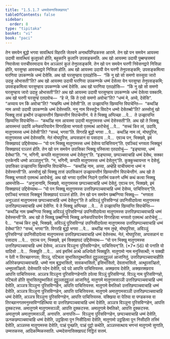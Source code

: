 ```yaml
---
title: "1.5.1.7 धम्मदेसनासिक्खापद"
tableOfContents: false
sidebar:
  order: 8
type: "tipitaka"
basket: "vi"
book: "paci"
---
```



<DynamicBreadcrumb />

<Division number="60" book="paci">

<Paragraph number="197" book="paci">
तेन समयेन बुद्धो भगवा सावत्थियं विहरति जेतवने अनाथपिण्डिकस्स आरामे. तेन खो पन समयेन आयस्मा उदायी सावत्थियं कुलूपको होति, बहुकानि कुलानि उपसङ्कमति. अथ खो आयस्मा उदायी पुब्बण्हसमयं निवासेत्वा पत्तचीवरमादाय येन अञ्ञतरं कुलं तेनुपसङ्कमि. तेन खो पन समयेन घरणी निवेसनद्वारे निसिन्ना होति, घरसुण्हा आवसथद्वारे निसिन्ना होति. अथ खो आयस्मा उदायी येन घरणी तेनुपसङ्कमि; उपसङ्कमित्वा घरणिया उपकण्णके धम्मं देसेसि. अथ खो घरसुण्हाय एतदहोसि—  “किं नु खो सो समणो सस्सुया जारो उदाहु ओभासती”ति?
</Paragraph>

<Paragraph number="198" book="paci">
अथ खो आयस्मा उदायी घरणिया उपकण्णके धम्मं देसेत्वा येन घरसुण्हा तेनुपसङ्कमि; उपसङ्कमित्वा घरसुण्हाय उपकण्णके धम्मं देसेसि. अथ खो घरणिया एतदहोसि—  “किं नु खो सो समणो घरसुण्हाय जारो उदाहु ओभासती”ति? अथ खो आयस्मा उदायी घरसुण्हाय उपकण्णके धम्मं देसेत्वा पक्कामि. अथ खो घरणी घरसुण्हं एतदवोच—  “हे जे, किं ते एसो समणो अवोचा”ति? “धम्मं मे, अय्ये, देसेसि”. “अय्याय पन किं अवोचा”ति? “मय्हम्पि धम्मं देसेसी”ति. ता उज्झायन्ति खिय्यन्ति विपाचेन्ति—  “कथञ्हि नाम अय्यो उदायी उपकण्णके धम्मं देसेस्सति. ननु नाम विस्सट्ठेन विवटेन धम्मो देसेतब्बो”ति?
</Paragraph>

<Paragraph number="199" book="paci">
अस्सोसुं खो भिक्खू तासं इत्थीनं उज्झायन्तीनं खिय्यन्तीनं विपाचेन्तीनं. ये ते भिक्खू अप्पिच्छा …पे…  ते उज्झायन्ति खिय्यन्ति विपाचेन्ति—  “कथञ्हि नाम आयस्मा उदायी मातुगामस्स धम्मं देसेस्सती”ति.
</Paragraph>

<Paragraph number="200" book="paci">
अथ खो ते भिक्खू आयस्मन्तं उदायिं अनेकपरियायेन विगरहित्वा भगवतो एतमत्थं आरोचेसुं …पे…  “सच्चं किर त्वं, उदायि, मातुगामस्स धम्मं देसेसी”ति? “सच्चं, भगवा”ति. विगरहि बुद्धो भगवा …पे…  कथञ्हि नाम त्वं, मोघपुरिस, मातुगामस्स धम्मं देसेस्ससि. नेतं मोघपुरिस, अप्पसन्नानं वा पसादाय …पे…  एवञ्च पन, भिक्खवे, इमं सिक्खापदं उद्दिसेय्याथ—
</Paragraph>

<Paragraph number="201" book="paci">
<Emphasis>“यो पन भिक्खु मातुगामस्स धम्मं देसेय्य पाचित्तियन्”</Emphasis>ति.
</Paragraph>

<Paragraph number="202" book="paci">
एवञ्चिदं भगवता भिक्खूनं सिक्खापदं पञ्ञत्तं होति.
</Paragraph>

</Division>
<Division number="61" book="paci">

<Paragraph number="203" book="paci">
तेन खो पन समयेन उपासिका भिक्खू पस्सित्वा एतदवोचुं—  “इङ्घाय्या, धम्मं देसेथा”ति. “न, भगिनी, कप्पति मातुगामस्स धम्मं देसेतुन्”ति. “इङ्घाय्या, छप्पञ्चवाचाहि धम्मं देसेथ, सक्का एत्तकेनपि धम्मो अञ्ञातुन्”ति. “न, भगिनी, कप्पति मातुगामस्स धम्मं देसेतुन्”ति. कुक्कुच्चायन्ता न देसेसुं. उपासिका उज्झायन्ति खिय्यन्ति विपाचेन्ति—  “कथञ्हि नाम, अय्या, अम्हेहि याचीयमाना धम्मं न देसेस्सन्ती”ति.
</Paragraph>

<Paragraph number="204" book="paci">
अस्सोसुं खो भिक्खू तासं उपासिकानं उज्झायन्तीनं खिय्यन्तीनं विपाचेन्तीनं. अथ खो ते भिक्खू भगवतो एतमत्थं आरोचेसुं. अथ खो भगवा एतस्मिं निदाने एतस्मिं पकरणे धम्मिं कथं कत्वा भिक्खू आमन्तेसि—  “अनुजानामि, भिक्खवे, मातुगामस्स छप्पञ्चवाचाहि धम्मं देसेतुं. एवञ्च पन, भिक्खवे, इमं सिक्खापदं उद्दिसेय्याथ—
</Paragraph>

<Paragraph number="205" book="paci">
<Emphasis>“यो पन भिक्खू मातुगामस्स उत्तरिछप्पञ्चवाचाहि धम्मं देसेय्य, पाचित्तियन्”</Emphasis>ति.
</Paragraph>

<Paragraph number="206" book="paci">
एवञ्चिदं भगवता भिक्खूनं सिक्खापदं पञ्ञत्तं होति.
</Paragraph>

</Division>
<Division number="62" book="paci">

<Paragraph number="207" book="paci">
तेन खो पन समयेन छब्बग्गिया भिक्खू—  “भगवता अनुञ्ञातं मातुगामस्स छप्पञ्चवाचाहि धम्मं देसेतुन्”ति ते अविञ्ञुं पुरिसविग्गहं उपनिसीदापेत्वा मातुगामस्स उत्तरिछप्पञ्चवाचाहि धम्मं देसेन्ति. ये ते भिक्खू अप्पिच्छा …पे…  ते उज्झायन्ति खिय्यन्ति विपाचेन्ति—  “कथञ्हि नाम छब्बग्गिया भिक्खू अविञ्ञुं पुरिसविग्गहं उपनिसीदापेत्वा मातुगामस्स उत्तरिछप्पञ्चवाचाहि धम्मं देसेस्सन्ती”ति.
</Paragraph>

<Paragraph number="208" book="paci">
अथ खो ते भिक्खू छब्बग्गिये भिक्खू अनेकपरियायेन विगरहित्वा भगवतो एतमत्थं आरोचेसुं …पे…  “सच्चं किर तुम्हे, भिक्खवे, अविञ्ञुं पुरिसविग्गहं उपनिसीदापेत्वा मातुगामस्स उत्तरिछप्पञ्चवाचाहि धम्मं देसेथा”ति? “सच्चं, भगवा”ति. विगरहि बुद्धो भगवा …पे…  कथञ्हि नाम तुम्हे, मोघपुरिसा, अविञ्ञुं पुरिसविग्गहं उपनिसीदापेत्वा मातुगामस्स उत्तरिछप्पञ्चवाचाहि धम्मं देसेस्सथ. नेतं, मोघपुरिसा, अप्पसन्नानं वा पसादाय …पे…  एवञ्च पन, भिक्खवे, इमं सिक्खापदं उद्दिसेय्याथ—
</Paragraph>

</Division>
<Division number="63" book="paci">

<Paragraph number="209" book="paci">
<Emphasis>“यो पन भिक्खु मातुगामस्स उत्तरिछप्पञ्चवाचाहि धम्मं देसेय्य, अञ्ञत्र विञ्ञुना पुरिसविग्गहेन, पाचित्तियन्”</Emphasis>ति. (*7*:<Emphasis>56</Emphasis>)
</Paragraph>

</Division>
<Division number="64" book="paci">

<Paragraph number="210" book="paci">
<Emphasis>यो पना</Emphasis>ति यो यादिसो …पे…  <Emphasis>भिक्खू</Emphasis>ति …पे…  अयं इमस्मिं अत्थे अधिप्पेतो भिक्खूति.
</Paragraph>

<Paragraph number="211" book="paci">
<Emphasis>मातुगामो</Emphasis> नाम मनुस्सित्थी; न यक्खी न पेती न तिरच्छानगता; विञ्ञू, पटिबला सुभासितदुब्भासितं दुट्ठुल्लादुट्ठुल्लं आजानितुं.
</Paragraph>

<Paragraph number="212" book="paci">
<Emphasis>उत्तरिछप्पञ्चवाचाही</Emphasis>ति अतिरेकछप्पञ्चवाचाहि.
</Paragraph>

<Paragraph number="213" book="paci">
<Emphasis>धम्मो</Emphasis> नाम बुद्धभासितो, सावकभासितो, इसिभासितो, देवताभासितो, अत्थूपसञ्हितो, धम्मूपसञ्हितो.
</Paragraph>

<Paragraph number="214" book="paci">
<Emphasis>देसेय्या</Emphasis>ति पदेन देसेति, पदे पदे आपत्ति पाचित्तियस्स. अक्खराय देसेति, अक्खरक्खराय आपत्ति पाचित्तियस्स.
</Paragraph>

<Paragraph number="215" book="paci">
<Emphasis>अञ्ञत्र विञ्ञुना पुरिसविग्गहेना</Emphasis>ति ठपेत्वा विञ्ञुं पुरिसविग्गहं. विञ्ञू नाम पुरिसविग्गहो, पटिबलो होति सुभासितदुब्भासितं दुट्ठुल्लादुट्ठुल्लं आजानितुं.
</Paragraph>

</Division>
<Division number="65" book="paci">

<Paragraph number="216" book="paci">
मातुगामे मातुगामसञ्ञी उत्तरिछप्पञ्चवाचाहि धम्मं देसेति, अञ्ञत्र विञ्ञुना पुरिसविग्गहेन, आपत्ति पाचित्तियस्स. मातुगामे वेमतिको उत्तरिछप्पञ्चवाचाहि धम्मं देसेति, अञ्ञत्र विञ्ञुना पुरिसविग्गहेन, आपत्ति पाचित्तियस्स. मातुगामे अमातुगामसञ्ञी उत्तरिछप्पञ्चवाचाहि धम्मं देसेति, अञ्ञत्र विञ्ञुना पुरिसविग्गहेन, आपत्ति पाचित्तियस्स.
</Paragraph>

<Paragraph number="217" book="paci">
यक्खिया वा पेतिया वा पण्डकस्स वा तिरच्छानगतमनुस्सविग्गहित्थिया वा उत्तरिछप्पञ्चवाचाहि धम्मं देसेति, अञ्ञत्र विञ्ञुना पुरिसविग्गहेन, आपत्ति दुक्कटस्स. अमातुगामे मातुगामसञ्ञी, आपत्ति दुक्कटस्स. अमातुगामे वेमतिको, आपत्ति दुक्कटस्स. अमातुगामे अमातुगामसञ्ञी, अनापत्ति.
</Paragraph>

</Division>
<Division number="66" book="paci">

<Paragraph number="218" book="paci">
अनापत्ति—  विञ्ञुना पुरिसविग्गहेन, छप्पञ्चवाचाहि धम्मं देसेति, ऊनकछप्पञ्चवाचाहि धम्मं देसेति, उट्ठहित्वा पुन निसीदित्वा देसेति, मातुगामो उट्ठहित्वा पुन निसीदति तस्मिं देसेति, अञ्ञस्स मातुगामस्स देसेति, पञ्हं पुच्छति, पञ्हं पुट्ठो कथेति, अञ्ञस्सत्थाय भणन्तं मातुगामो सुणाति, उम्मत्तकस्स, आदिकम्मिकस्साति.

</Paragraph>
</Division>

<Paragraph number="219" type="center" book="paci">
धम्मदेसनासिक्खापदं निट्ठितं सत्तमं.
</Paragraph>